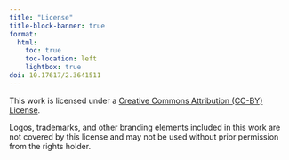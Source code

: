 ```yaml
---
title: "License"
title-block-banner: true
format:
  html:
    toc: true
    toc-location: left
    lightbox: true
doi: 10.17617/2.3641511
---
```


This work is licensed under a [Creative Commons Attribution (CC-BY) License](https://creativecommons.org/licenses/by/4.0/).

::: {.callout-tip title="Exemption"}
Logos, trademarks, and other branding elements included in this work are not covered by this license and may not be used without prior permission from the rights holder.
:::
